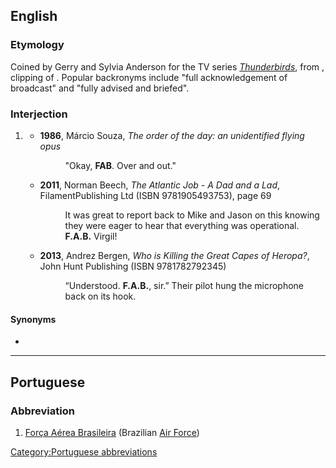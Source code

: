 {{also|fab|Fab|F.A.B.}}

==English==

===Etymology===
Coined by Gerry and Sylvia Anderson for the TV series ''[[w:Thunderbirds|Thunderbirds]]'', from {{m|en|fab}}, clipping of {{m|en|fabulous}}. Popular backronyms include "full acknowledgement of broadcast" and "fully advised and briefed".

===Interjection===
{{en-interj}}

# {{lb|en|radio telecommunications|humorous}} {{non-gloss definition|used to acknowledge that a message has been received and understood}}
#* '''1986''', Márcio Souza, ''The order of the day: an unidentified flying opus''
#*: &quot;Okay, '''FAB'''. Over and out.&quot;
#* '''2011''', Norman Beech, ''The Atlantic Job - A Dad and a Lad'', FilamentPublishing Ltd (ISBN 9781905493753), page 69
#*: It was great to report back to Mike and Jason on this knowing they were eager to hear that everything was operational. '''F.A.B.''' Virgil!
#* '''2013''', Andrez Bergen, ''Who is Killing the Great Capes of Heropa?'', John Hunt Publishing (ISBN 9781782792345)
#*: “Understood. '''F.A.B.''', sir.” Their pilot hung the microphone back on its hook.

====Synonyms====
* {{l|en|roger}}

----

==Portuguese==

===Abbreviation===
{{rfc-header|Abbreviation}}
{{head|pt|abbreviation}}

# [[Força Aérea Brasileira]] (Brazilian [[Air Force]])

[[Category:Portuguese abbreviations]]